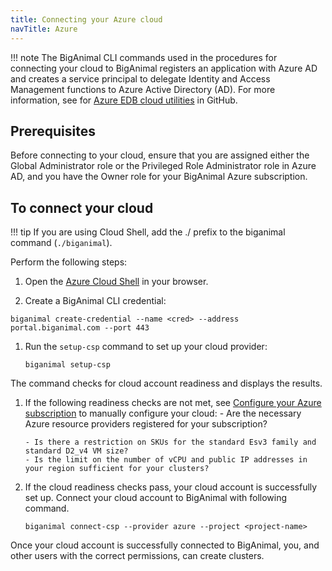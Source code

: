 ```yaml
---
title: Connecting your Azure cloud
navTitle: Azure
---
```


!!! note
    The BigAnimal CLI commands used in the procedures for connecting your cloud to BigAnimal registers an application with Azure AD and creates a service principal to delegate Identity and Access Management functions to Azure Active Directory (AD). For more information, see for [Azure EDB cloud utilities](https://github.com/EnterpriseDB/cloud-utilities/tree/main/azure) in GitHub.

## Prerequisites
Before connecting to your cloud, ensure that you are assigned either the Global Administrator role or the Privileged Role Administrator role in Azure AD, and you have the Owner role for your BigAnimal Azure subscription.

## To connect your cloud

!!! tip
    If you are using Cloud Shell, add the ./ prefix to the biganimal command (`./biganimal`).
    
Perform the following steps:

1. Open the [Azure Cloud Shell](https://shell.azure.com/) in your browser.

1.  Create a BigAnimal CLI credential:

   ```shell
   biganimal create-credential --name <cred> --address portal.biganimal.com --port 443
   ```

1. Run the `setup-csp` command to set up your cloud provider:

    ```shell
    biganimal setup-csp 
    ```
  The command checks for cloud account readiness and displays the results. 

1. If the following readiness checks are not met, see [Configure your Azure subscription](/biganimal/release/getting_started/preparing_cloud_account/01_preparing_azure#configure-your-azure-subscription) to manually configure your cloud:
       - Are the necessary Azure resource providers registered for your subscription? 

       - Is there a restriction on SKUs for the standard Esv3 family and standard D2_v4 VM size?
       - Is the limit on the number of vCPU and public IP addresses in your region sufficient for your clusters?

1. If the cloud readiness checks pass, your cloud account is successfully set up. Connect your cloud account to BigAnimal with following command.
   ```shell
   biganimal connect-csp --provider azure --project <project-name>
   ```
 Once your cloud account is successfully connected to BigAnimal, you, and other users with the correct permissions, can create clusters.
